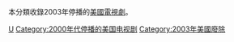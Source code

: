 本分類收錄2003年停播的[[美國|美國]][[電視劇|電視劇]]。

{{year by category
|m=2
|c=0
|d=0
|y=3
|cat=停播的美國電視剧
|sortkey=美國電視
|parent=各年停播的美國電視剧
|subcat=2003年美國電視
}}

[[Category:2003年停播的電視劇|U]]
[[Category:2000年代停播的美国电视剧|Category:2000年代停播的美国电视剧]]
[[Category:2003年美國廢除|Category:2003年美國廢除]]